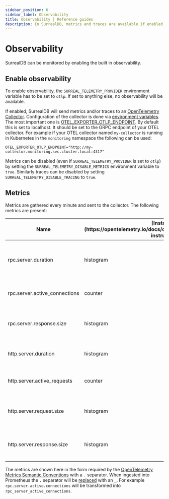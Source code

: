 ```yaml
---
sidebar_position: 6
sidebar_label: Observability
title: Observability | Reference guides
description: In SurrealDB, metrics and traces are available if enabled⁠.
---
```


# Observability
SurrealDB can be monitored by enabling the built in observability.

## Enable observability
To enable observability, the `SURREAL_TELEMETRY_PROVIDER` environment variable has to be set to `otlp`. If set to anything else, no observability will be available.

If enabled, SurrealDB will send metrics and/or traces to an [OpenTelemetry Collector](https://opentelemetry.io/docs/collector/).  Configuration of the collector is done via [environment variables](https://opentelemetry.io/docs/languages/sdk-configuration/otlp-exporter/). The most important one is [OTEL_EXPORTER_OTLP_ENDPOINT](https://opentelemetry.io/docs/languages/sdk-configuration/otlp-exporter/#otel_exporter_otlp_endpoint). By default this is set to localhost. It should be set to the GRPC endpoint of your OTEL collector. For example if your OTEL collector named `my-collector` is running in Kubernetes in the `monitoring` namespace the following can be used: 

```
OTEL_EXPORTER_OTLP_ENDPOINT="http://my-collector.monitoring.svc.cluster.local:4317"
```

Metrics can be disabled (even if `SURREAL_TELEMETRY_PROVIDER` is set to `otlp`) by setting the `SURREAL_TELEMETRY_DISABLE_METRICS` environment variable to `true`. Similarly traces can be disabled by setting `SURREAL_TELEMETRY_DISABLE_TRACING` to `true`.

## Metrics

Metrics are gathered every minute and sent to the collector. The following metrics are present:

<table>
    <thead>
        <tr>
            <th colspan="1" scope="col">Name</th>
            <th colspan="1" scope="col">[Instrument](https://opentelemetry.io/docs/concepts/signals/metrics/#metric-instruments)</th>
            <th colspan="1" scope="col">Explanation</th>
        </tr>
    </thead>
    <tbody>
        <tr>
            <td colspan="1" scope="row" data-label="Metric name">
                rpc.server.duration
            </td>
            <td colspan="1" scope="row" data-label="Type">
                histogram
            </td>
            <td colspan="1" scope="row" data-label="Explanation">
                Measures duration of inbound RPC requests in milliseconds
            </td>
        </tr>
        <tr>
            <td colspan="1" scope="row" data-label="Metric name">
                rpc.server.active_connections
            </td>
            <td colspan="1" scope="row" data-label="Type">
                counter
            </td>
            <td colspan="1" scope="row" data-label="Explanation">
                The number of active WebSocket connections
            </td>
        </tr>
        <tr>
            <td colspan="1" scope="row" data-label="Metric name">
                rpc.server.response.size
            </td>
            <td colspan="1" scope="row" data-label="Type">
                histogram
            </td>
            <td colspan="1" scope="row" data-label="Explanation">
                Measures the size of HTTP response messages
            </td>
        </tr>
        <tr>
            <td colspan="1" scope="row" data-label="Metric name">
                http.server.duration
            </td>
            <td colspan="1" scope="row" data-label="Type">
                histogram
            </td>
            <td colspan="1" scope="row" data-label="Explanation">
                The HTTP server duration in milliseconds
            </td>
        </tr>
        <tr>
            <td colspan="1" scope="row" data-label="Metric name">
                http.server.active_requests
            </td>
            <td colspan="1" scope="row" data-label="Type">
                counter
            </td>
            <td colspan="1" scope="row" data-label="Explanation">
                The number of active HTTP requests
            </td>
        </tr>
        <tr>
            <td colspan="1" scope="row" data-label="Metric name">
                http.server.request.size
            </td>
            <td colspan="1" scope="row" data-label="Type">
                histogram
            </td>
            <td colspan="1" scope="row" data-label="Explanation">
                Measures the size of HTTP request messages
            </td>
        </tr>
        <tr>
            <td colspan="1" scope="row" data-label="Metric name">
                http.server.response.size
            </td>
            <td colspan="1" scope="row" data-label="Type">
                histogram
            </td>
            <td colspan="1" scope="row" data-label="Explanation">
                Measures the size of HTTP response messages
            </td>
        </tr>
    </tbody>
</table>

The metrics are shown here in the form required by the [OpenTelemetry Metrics Semantic Conventions](https://opentelemetry.io/docs/specs/semconv/general/metrics/) with a `.` separator. When ingested into Prometheus the `.` separator will be [replaced](https://prometheus.io/blog/2024/03/14/commitment-to-opentelemetry/#support-utf-8-metric-and-label-names) with an `_`. For example `rpc.server.active.connections` will be transformed into `rpc_server_active_connections`.
